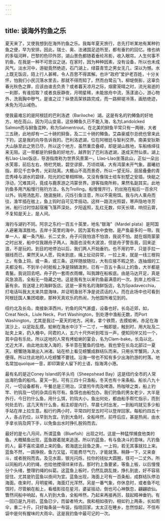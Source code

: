 ```yaml
---
---
---
```

title: 谈海外钓鱼之乐
---



夏天来了，又使我想到在海外钓鱼之乐。我每年夏天旅行，总先打听某地有某种钓鱼之便，早为安排。因此，瑞士、奥、法诸国足迹所至，都有垂钓的回忆。维也纳的多瑙河畔，巴黎的色印外郊，湖山景色都随着垂纶吊影，收入眼帘。人生何事不钓鱼，在我是一种不可思议之谜。在家时，因为种种因素，没有设备，所以也未成风气。淡水河中，游艇竟然绝迹，石门湖上，绿蓑青笠之男女无几，深以为憾。水上既无饭店，陌上行人甚稀，令人百思不得其解。也许“政府”爱护老百姓，十分关怀，怕我们小民沉落水里去，那就不得而知了。然而白鹭云飞，柳堤倒影，这辜负春光秋色之罪，应该由谁去负责？或者暮天凉月之际，烟雾笼晴之时，流光易逝的一刹那，有谁拾取？或者良辰静夜，月明星稀，未能放舟中流，荡漾波心，游心物外，洗我胸中秽气，是谁之过？纵使高架铁路完成，而一路柳堤冷落，画舫绝迹，未免为河山减色。

使我最难忘的是阿根廷的巴利洛遮（Bariloche）湖。这是有名的钓鳟鱼的好地方。地在高山，因为河山变易，这些鳟鱼久已不能入海，名为Landolcked Salmon而与鲟鱼混种，称为Salmentrout。在北美的鲟鱼平常只有一两磅，大者三五磅，此地却有一二十磅的鲟鱼，及二三十磅的鳟鱼。艾森豪威尔总统也曾来此下钓，这是我的向导告诉我的。巴利洛遮湖，位在阿根廷与智利交界。南美安狄斯大山脉至此之势已尽，所以这个地方，虽然重峦叠嶂，却是湖山胜地，车船络绎往来无阻。这一带都是钓鲟鱼的好地方，越界到了巴利洛遮湖，遂成天然仙景。湖上有Llao-Llao饭店，导游指南称为世界风景第一。Llao-Llao坐落此山，正似一朵出水芙蓉，前后左右，倚栏凭眺，碧空谬廓，万顷琉璃，大有鸿蒙未开气象。晨曦初指，即见千峦争秀，光彩陆离。大概山不高而景奇，所以一望无际，层层叠叠的青峦秀峰与湖水的碧绿，阳光的红晕相辉映。又没有像瑞士缆车别墅之安插，快艇之浮动，冗难其问，竟成与鹿豕游之鸿蒙世界。游客指南所称，果然名副其实。此地钓鱼多用汽船慢行拖钓方法，名为Trolling。船慢慢开行，钓丝拖在船后一百余尺以外。钩用汤匙形，随波施转，闪烁引鱼注意，所以不需用饵。我与内人乘舟而往，渔竿插在舷上，鱼上钩时自可见竿摇动。这样一路流光照碧，寒声隐地寻芳洲，船行过时惊起宿雁飞落芦深处。夕阳返照，乱红无数，仰天长啸，响彻云霄，不复知是天上，是人间。

海钓与湖钓不同。阿京之东约一百五十英里，地名“银海”（Mardel plata）是阿国人避暑海滨胜地。去岸十英里的海中，因为富有水中食物，是产鱼最多的一带。我单一人，雇一条汽船，长二丈余，舟子问我怕浪不怕浪，我说不怕。就在烟雨蒙蒙之时出发，船中仅我跟舟子两人。海面也没有大波浪，但是舟子警告我，回来逆浪，不是玩的。到目的地停泊以后，我们两人开始垂钓。也不用钓竿，只是手拉一捆线而已，果然天从人愿，钩未到底，绳上扯动异常，一拉上来，就是一线三根钩上，有鱼上钩，或一条，或三条。这样随放随拉，大有应接不暇之势，连抽烟的工夫都没有。不到半小时舱板上净是锦鳞泼刺，已有一百五十条以上的鱼，大半都是青鬣。我说回去吧。舟子扔一套雨衣雨帽，叫我蹲在船板底。由是马达开足，真是风急浪高，全船无一隐藏之地。这是我有生以来钓鱼最满意的一次。到岸上检得二篓有余。皆送堤上的海鲜饭店。这是一家有名的海鲜饭店，名为Spadavecchia，打电话叫我太太来共尝海味，并证明渔翁不净是说谎话的人。而在此场中也可看到阿根廷国人集团唱歌，那种天真欢乐的热闹，为他国所难见到的。

纽约北及长岛，南接新泽西州，钓鱼的风气甚盛，设备也好。长岛近郊，如，Creat Neck，Liule Neck，Port Washington，到处港中渔船无数，而Port Washington，尤其是我过一夏天的地方。闲来，拿个铁筒，去摸蛤蜊，赤足在海滨沙上，以足趾乱摸。蛤蜊在海水中沙下一二寸，一触即是，触到时，用大趾及二趾夹上来，扔入桶中。同君的人，五六十尺外听到哐当一声，便知同伴又捡一个，其中自有乐处。所以这地的人常有烤蛤蜊的宴会，名为Clam-bake。长岛以北，尤近大洋，由此地出发入海的，多半意在鳘鱼的佳地。我也曾在长岛北部过一夏天。螃蟹随海潮出入洲渚。站在桥上看见螃蟹成群结队而来。只用长竿蟹网，入水便得。所以住此地的人吃螃蟹不要钱。沿海一带也不知有多少出海钓游的村落。地名常加quolque一音，即印第安人留下的土语，指海湾小港。

最有名的是近Coney Island的羊头坞（Sheepshead Bay）这是纽约全市的人常出海钓鱼的船坞。夏天一到，可有三四十只渔船，冬天也有十来条船。船长八九十尺，一切设备都有，午餐总是三明治，汉堡煎牛肉及啤酒，热咖啡之类，船上钓竿、钓钩及一切的杂具应有尽有。鱼饵也由船包办。我们钓鱼的男女老少，大半是外行，今日钓什么鱼，用什么饵，钓钩大小，鱼出何处，都由船手帮忙指示，而到何处去钓，这几天有什么鱼，船主却是内行。早晨七时出发，一到船坞就见多少船手站在岸上拉生意。船行约两小时，平常四时至五时可以登岸回家。每船约四五十人，各占钓位，以早到为宜。钓到大鱼时，全船哗然，前呼后应，甚是热闹，由水手拿长钩及网下手，以免鱼出水时挣扎脱钩而去。

最好的是七八月间，所谓蓝鱼（Bluefish）出现之时。这是一种猛悍捕食他类的鱼。大概鲭鱼出现，蓝鱼跟着就来追逐。所以钓蓝鱼，有与鱼决斗的意味。凡钓鱼的人，最不喜欢温顺上来的鱼。若海底比目鱼之类，一上钩，若无其事就拉上来。蓝鱼不然，一路挣脱，鱼力又猛，可能费尽气力，才能就落。稍静一下，又来奋斗，或者脱钩而去。及见水面，银光闪烁，拉你的钱扯大圆圈，径可一二丈外。所以同船的人的钓绳，也给他搅得绊来绊去。那时钓上鱼要紧，等鱼上板，以后慢慢分个头绪，整理钓绳的纠葛。这蓝鱼上板时，仍然乱跳乱拨，挣扎到底，好不容易捉住。尤其是钓蓝鱼以夜间为宜。蓝鱼出现，海面上可有一百条船，成群结队停泊海面。夜来时，月明星稀，海面灯光浑然，另是一番气象，你休息时，或者鱼不吃饵时，尽管躺在船上，看樯影挂在星河，婆娑摇动，倒也可心神飘忽，翩翩欲仙。瞥然间船中响起，有人钓到大鱼，全船哗然，乃起来再接再厉，鼓起精神垂钓。有一回已是九月初，蓝鱼已少，而留者特大。我和相如夜钓，相如钓上两条，长如雨伞，重二十斤。只好每条装一布袋，指晓回家。太太正在睡乡，忽然惊起，不信布袋中是何有腥味的大雨伞。这是我钓鱼中最可记的一次。